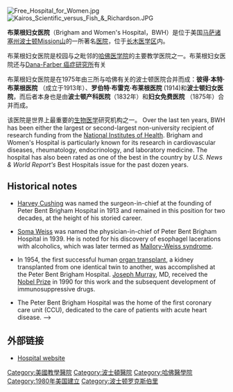 {{Unreferenced|time=2021-01-20T12:10:21+00:00}}{{Infobox hospital
| Name        = 布萊根婦女醫院<br>({{lang|en|Brigham and Women's Hospital}})
| Org/Group   = [[合作夥伴保健|合作夥伴保健]]
| Image       = 75francis180.jpg
| image alt   = <!-- optional -->
| Caption     = <!-- optional -->
| map_type    = 
| latitude    = <!-- used only for adding a map, with map_type -->
| longitude   = <!-- used only for adding a map, with map_type -->
| Logo        =  
| Logo Size   = <!-- optional -->
| Location    = 弗朗西斯街75號
| Region      = 波士頓
| State       = 麻薩諸塞州
| Country     = 美國
| Coordinates = 
| HealthCare  = <!-- UK:NHS. AU/CA: Medicare. ELSE freetext, eg Private -->
| Funding     = <!-- Non-profit, For-profit, Government, Public -->
| Type        = 教學醫院
| Speciality  = <!-- if devoted to a speciality (ie not a broad spectrum of specialities) and Type=Specialist/Teaching -->
| Standards   = <!-- optional if no national standards -->
| Emergency   = I
| Helipad     = {{Airport codes|||MA39|p=n}}
| Affiliation = [[哈佛医学院|哈佛医学院]]
| Patron      = <!-- 'None' or the individual who acts as the hospital patron -->
| Network     = <!-- optional -->
| Beds        = 793
| Founded     = 1980年
| Closed      = <!-- optional -->
| Website     = http://www.brighamandwomens.org<!-- 'None' or http URL -->
| Wiki-Links  = <!-- optional -->
}}
[[File:Free_Hospital_for_Women.jpg|thumb]]
[[File:Kairos_Scientific_versus_Fish_&_Richardson.JPG|thumb]]

'''布莱根妇女医院'''（Brigham and Women's Hospital，BWH）是位于美国[[马萨诸塞州|马萨诸塞州]][[波士顿|波士顿]][[Mission山|Mission山]]的一所著名[[医院|医院]]，位于[[长木医学区|长木医学区]]内。<!-- , it is one of the two founding members of [[Partners_HealthCare|Partners HealthCare]]. --> 

布莱根妇女医院是校园与之毗邻的[[哈佛医学院|哈佛医学院]]的主要教学医院之一。布莱根妇女医院还与[[Dana-Farber_癌症研究所|Dana-Farber 癌症研究所]]有关<!--  and is part of the consortium of hospitals which operates [[Boston_MedFlight|Boston MedFlight]]. -->

布莱根妇女医院是在1975年由三所与哈佛有关的波士顿医院合并而成：'''彼得·本特·布莱根医院''' （成立于1913年）、'''罗伯特·布雷克·布莱根医院''' (1914)和'''波士顿妇女医院'''，而后者本身也是由'''波士顿产科医院'''（1832年）和'''妇女免费医院''' （1875年）合并而成。 

该医院是世界上最重要的[[生物医学|生物医学]]研究机构之一。
{{transH}}
Over the last ten years, BWH has been either the largest or second-largest non-university recipient of research funding from the [[National_Institutes_of_Health|National Institutes of Health]]. Brigham and Women's Hospital is particularly known for its research in cardiovascular diseases, rheumatology, endocrinology, and laboratory medicine. The hospital has also been rated as one of the best in the country by ''U.S. News & World Report's'' Best Hospitals issue for the past dozen years.

==Historical notes==

*[[Harvey_Cushing|Harvey Cushing]] was named the surgeon-in-chief at the founding of Peter Bent Brigham Hospital in 1913 and remained in this position for two decades, at the height of his storied career. 

*[[Soma_Weiss|Soma Weiss]] was named the physician-in-chief of Peter Bent Brigham Hospital in 1939.  He is noted for his discovery of esophagel lacerations with alcoholics, which was later termed as [[Mallory-Weiss_syndrome|Mallory-Weiss syndrome]].

*In 1954, the first successful human [[organ_transplant|organ transplant]], a kidney transplanted from one identical twin to another, was accomplished at the Peter Bent Brigham Hospital. [[Joseph_Murray|Joseph Murray]], MD, received the [[Nobel_Prize|Nobel Prize]] in 1990 for this work and the subsequent development of immunosuppressive drugs.

*The Peter Bent Brigham Hospital was the home of the first coronary care unit (CCU), dedicated to the care of patients with acute heart disease. -->
{{transF}}
==外部链接==
*[https://web.archive.org/web/20200511170319/https://www.brighamandwomens.org/ Hospital website]

{{coord|display=title}}
{{normdaten}}
[[Category:美國教學醫院|Category:美國教學醫院]]
[[Category:波士頓醫院|Category:波士頓醫院]]
[[Category:哈佛醫學院|Category:哈佛醫學院]]
[[Category:1980年美国建立|Category:1980年美国建立]]
[[Category:波士顿罗克斯伯里|Category:波士顿罗克斯伯里]]